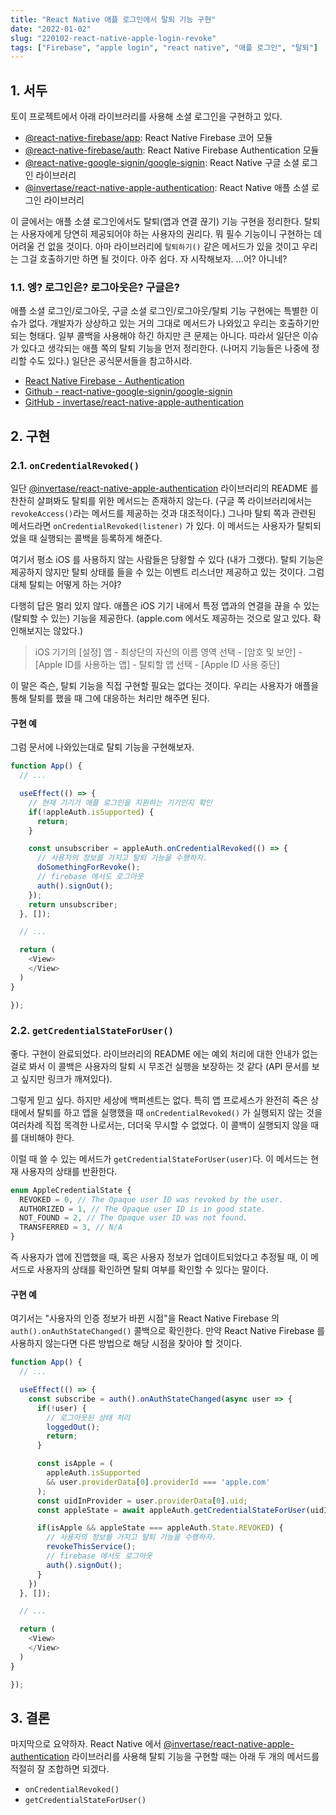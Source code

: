 ```yaml
---
title: "React Native 애플 로그인에서 탈퇴 기능 구현"
date: "2022-01-02"
slug: "220102-react-native-apple-login-revoke"
tags: ["Firebase", "apple login", "react native", "애플 로그인", "탈퇴"]
---
```


## 1. 서두

토이 프로젝트에서 아래 라이브러리를 사용해 소셜 로그인을 구현하고 있다.

- [@react-native-firebase/app](https://www.npmjs.com/package/@react-native-firebase/app): React Native Firebase 코어 모듈
- [@react-native-firebase/auth](https://www.npmjs.com/package/@react-native-firebase/auth): React Native Firebase Authentication 모듈
- [@react-native-google-signin/google-signin](https://github.com/react-native-google-signin/google-signin): React Native 구글 소셜 로그인 라이브러리
- [@invertase/react-native-apple-authentication](https://github.com/invertase/react-native-apple-authentication): React Native 애플 소셜 로그인 라이브러리

이 글에서는 애플 소셜 로그인에서도 탈퇴(앱과 연결 끊기) 기능 구현을 정리한다. 탈퇴는 사용자에게 당연히 제공되어야 하는 사용자의 권리다. 뭐 필수 기능이니 구현하는 데 어려울 건 없을 것이다. 아마 라이브러리에 `탈퇴하기()` 같은 메서드가 있을 것이고 우리는 그걸 호출하기만 하면 될 것이다. 아주 쉽다. 자 시작해보자. ...어? 아니네?

### 1.1. 엥? 로그인은? 로그아웃은? 구글은?

애플 소셜 로그인/로그아웃, 구글 소셜 로그인/로그아웃/탈퇴 기능 구현에는 특별한 이슈가 없다. 개발자가 상상하고 있는 거의 그대로 메서드가 나와있고 우리는 호출하기만 되는 형태다. 일부 콜백을 사용해야 하긴 하지만 큰 문제는 아니다. 따라서 일단은 이슈가 있다고 생각되는 애플 쪽의 탈퇴 기능을 먼저 정리한다. (나머지 기능들은 나중에 정리할 수도 있다.) 일단은 공식문서들을 참고하시라.

- [React Native Firebase - Authentication](https://rnfirebase.io/auth/usage)
- [Github - react-native-google-signin/google-signin](https://github.com/react-native-google-signin/google-signin)
- [GitHub - invertase/react-native-apple-authentication](https://github.com/invertase/react-native-apple-authentication)

## 2. 구현

### 2.1. `onCredentialRevoked()`

일단 [@invertase/react-native-apple-authentication](https://github.com/invertase/react-native-apple-authentication) 라이브러리의 README 를 찬찬히 살펴봐도 탈퇴를 위한 메서드는 존재하지 않는다. (구글 쪽 라이브러리에서는 `revokeAccess()`라는 메서드를 제공하는 것과 대조적이다.) 그나마 탈퇴 쪽과 관련된 메서드라면 `onCredentialRevoked(listener)` 가 있다. 이 메서드는 사용자가 탈퇴되었을 때 실행되는 콜백을 등록하게 해준다.

여기서 평소 iOS 를 사용하지 않는 사람들은 당황할 수 있다 (내가 그랬다). 탈퇴 기능은 제공하지 않지만 탈퇴 상태를 들을 수 있는 이벤트 리스너만 제공하고 있는 것이다. 그럼 대체 탈퇴는 어떻게 하는 거야?

다행히 답은 멀리 있지 않다. 애플은 iOS 기기 내에서 특정 앱과의 연결을 끊을 수 있는 (탈퇴할 수 있는) 기능을 제공한다. (apple.com 에서도 제공하는 것으로 알고 있다. 확인해보지는 않았다.)

> iOS 기기의 [설정] 앱 - 최상단의 자신의 이름 영역 선택 - [암호 및 보안] - [Apple ID를 사용하는 앱] - 탈퇴할 앱 선택 - [Apple ID 사용 중단]

이 말은 즉슨, 탈퇴 기능을 직접 구현할 필요는 없다는 것이다. 우리는 사용자가 애플을 통해 탈퇴를 했을 때 그에 대응하는 처리만 해주면 된다.

#### 구현 예

그럼 문서에 나와있는대로 탈퇴 기능을 구현해보자.

```js
function App() {
  // ...

  useEffect(() => {
    // 현재 기기가 애플 로그인을 지원하는 기기인지 확인
    if(!appleAuth.isSupported) {
      return;
    }

    const unsubscriber = appleAuth.onCredentialRevoked(() => {
      // 사용자의 정보를 가지고 탈퇴 기능을 수행하자.
      doSomethingForRevoke();
      // firebase 에서도 로그아웃
      auth().signOut();
    });
    return unsubscriber;
  }, []);

  // ...

  return (
    <View>
    </View>
  )
}

});
```

### 2.2. `getCredentialStateForUser()`

좋다. 구현이 완료되었다. 라이브러리의 README 에는 예외 처리에 대한 안내가 없는 걸로 봐서 이 콜백은 사용자의 탈퇴 시 무조건 실행을 보장하는 것 같다 (API 문서를 보고 싶지만 링크가 깨져있다).

그렇게 믿고 싶다. 하지만 세상에 백퍼센트는 없다. 특히 앱 프로세스가 완전히 죽은 상태에서 탈퇴를 하고 앱을 실행했을 때 `onCredentialRevoked()` 가 실행되지 않는 것을 여러차례 직접 목격한 나로서는, 더더욱 무시할 수 없었다. 이 콜백이 실행되지 않을 때를 대비해야 한다.

이럴 때 쓸 수 있는 메서드가 `getCredentialStateForUser(user)`다. 이 메서드는 현재 사용자의 상태를 반환한다.

```typescript
enum AppleCredentialState {
  REVOKED = 0, // The Opaque user ID was revoked by the user.
  AUTHORIZED = 1, // The Opaque user ID is in good state.
  NOT_FOUND = 2, // The Opaque user ID was not found.
  TRANSFERRED = 3, // N/A
}
```

즉 사용자가 앱에 진앱했을 때, 혹은 사용자 정보가 업데이트되었다고 추정될 때, 이 메서드로 사용자의 상태를 확인하면 탈퇴 여부를 확인할 수 있다는 말이다.

#### 구현 예

여기서는 "사용자의 인증 정보가 바뀐 시점"을 React Native Firebase 의 `auth().onAuthStateChanged()` 콜백으로 확인한다. 만약 React Native Firebase 를 사용하지 않는다면 다른 방법으로 해당 시점을 찾아야 할 것이다.

```js
function App() {
  // ...

  useEffect(() => {
    const subscribe = auth().onAuthStateChanged(async user => {
      if(!user) {
        // 로그아웃된 상태 처리
        loggedOut();
        return;
      }

      const isApple = (
        appleAuth.isSupported
        && user.providerData[0].providerId === 'apple.com'
      );
      const uidInProvider = user.providerData[0].uid;
      const appleState = await appleAuth.getCredentialStateForUser(uidInProvider);

      if(isApple && appleState === appleAuth.State.REVOKED) {
        // 사용자의 정보를 가지고 탈퇴 기능을 수행하자.
        revokeThisService();
        // firebase 에서도 로그아웃
        auth().signOut();
      }
    })
  }, []);

  // ...

  return (
    <View>
    </View>
  )
}

});
```

## 3. 결론

마지막으로 요약하자. React Native 에서 [@invertase/react-native-apple-authentication](https://github.com/invertase/react-native-apple-authentication) 라이브러리를 사용해 탈퇴 기능을 구현할 때는 아래 두 개의 메서드를 적절히 잘 조합하면 되겠다.

- `onCredentialRevoked()`
- `getCredentialStateForUser()`
